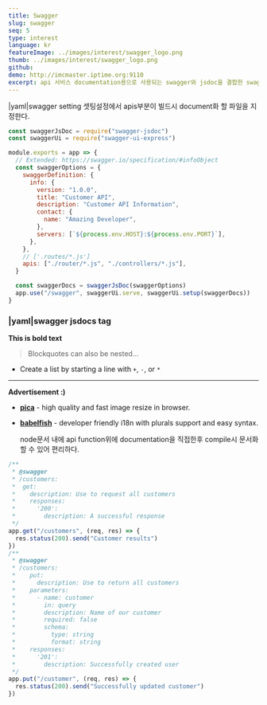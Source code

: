 ```yaml
---
title: Swagger
slug: swagger
seq: 5
type: interest
language: kr
featureImage: ../images/interest/swagger_logo.png
thumb: ../images/interest/swagger_logo.png
github:
demo: http://imcmaster.iptime.org:9110
excerpt: api 서비스 documentation용으로 사용되는 swagger와 jsdoc을 결합한 swagger doc을 활용한 document
---
```


|yaml|swagger setting
셋팅설정에서 apis부분이 빌드시 document화 할 파일을 지정한다.

```js
const swaggerJsDoc = require("swagger-jsdoc")
const swaggerUi = require("swagger-ui-express")

module.exports = app => {
  // Extended: https://swagger.io/specification/#infoObject
  const swaggerOptions = {
    swaggerDefinition: {
      info: {
        version: "1.0.0",
        title: "Customer API",
        description: "Customer API Information",
        contact: {
          name: "Amazing Developer",
        },
        servers: [`${process.env.HOST}:${process.env.PORT}`],
      },
    },
    // ['.routes/*.js']
    apis: ["./router/*.js", "./controllers/*.js"],
  }

  const swaggerDocs = swaggerJsDoc(swaggerOptions)
  app.use("/swagger", swaggerUi.serve, swaggerUi.setup(swaggerDocs))
}
```

### |yaml|swagger jsdocs tag

**This is bold text**

> Blockquotes can also be nested...

- Create a list by starting a line with `+`, `-`, or `*`

---

**Advertisement :)**

- **[pica](https://nodeca.github.io/pica/demo/)** - high quality and fast image
  resize in browser.
- **[babelfish](https://github.com/nodeca/babelfish/)** - developer friendly
  i18n with plurals support and easy syntax.

  node문서 내에 api function위에 documentation을 직접한후 compile시 문서화할 수 있어 편리하다.

```js
/**
 * @swagger
 * /customers:
 *  get:
 *    description: Use to request all customers
 *    responses:
 *      '200':
 *        description: A successful response
 */
app.get("/customers", (req, res) => {
  res.status(200).send("Customer results")
})
/**
 * @swagger
 * /customers:
 *    put:
 *      description: Use to return all customers
 *    parameters:
 *      - name: customer
 *        in: query
 *        description: Name of our customer
 *        required: false
 *        schema:
 *          type: string
 *          format: string
 *    responses:
 *      '201':
 *        description: Successfully created user
 */
app.put("/customer", (req, res) => {
  res.status(200).send("Successfully updated customer")
})
```
